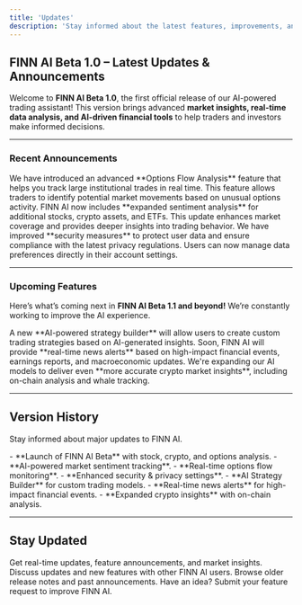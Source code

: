 ```yaml
---
title: 'Updates'
description: 'Stay informed about the latest features, improvements, and updates in FINN AI.'
---
```


## FINN AI Beta 1.0 – Latest Updates & Announcements

Welcome to **FINN AI Beta 1.0**, the first official release of our AI-powered trading assistant! This version brings advanced **market insights, real-time data analysis, and AI-driven financial tools** to help traders and investors make informed decisions.

---

### Recent Announcements

<AccordionGroup>
  <Accordion title="New Feature: AI-Powered Options Flow Analysis (March 2025)">
    We have introduced an advanced **Options Flow Analysis** feature that helps you track large institutional trades in real time. This feature allows traders to identify potential market movements based on unusual options activity.
  </Accordion>
  <Accordion title="Market Sentiment Analysis Now Covers More Assets (February 2025)">
    FINN AI now includes **expanded sentiment analysis** for additional stocks, crypto assets, and ETFs. This update enhances market coverage and provides deeper insights into trading behavior.
  </Accordion>
  <Accordion title="Security Enhancements & Privacy Updates (January 2025)">
    We have improved **security measures** to protect user data and ensure compliance with the latest privacy regulations. Users can now manage data preferences directly in their account settings.
  </Accordion>
</AccordionGroup>

---

### Upcoming Features

Here’s what’s coming next in **FINN AI Beta 1.1 and beyond!** We’re constantly working to improve the AI experience.

<AccordionGroup>
  <Accordion title="AI Strategy Builder (Coming Soon)">
    A new **AI-powered strategy builder** will allow users to create custom trading strategies based on AI-generated insights.
  </Accordion>
  <Accordion title="Real-Time News Alerts (Coming Soon)">
    Soon, FINN AI will provide **real-time news alerts** based on high-impact financial events, earnings reports, and macroeconomic updates.
  </Accordion>
  <Accordion title="Enhanced Crypto Insights (Coming Soon)">
    We're expanding our AI models to deliver even **more accurate crypto market insights**, including on-chain analysis and whale tracking.
  </Accordion>
</AccordionGroup>

---

## Version History

Stay informed about major updates to FINN AI.

<AccordionGroup>
  <Accordion title="Beta 1.0 (March 2025)">
    - **Launch of FINN AI Beta** with stock, crypto, and options analysis.
    - **AI-powered market sentiment tracking**.
    - **Real-time options flow monitoring**.
    - **Enhanced security & privacy settings**.
  </Accordion>
  <Accordion title="Beta 1.1 (Coming Soon)">
    - **AI Strategy Builder** for custom trading models.
    - **Real-time news alerts** for high-impact financial events.
    - **Expanded crypto insights** with on-chain analysis.
  </Accordion>
</AccordionGroup>

---

## Stay Updated

<CardGroup>
  <Card title="Follow Us on Twitter" href="https://twitter.com/finn_ai">
    Get real-time updates, feature announcements, and market insights.
  </Card>
  <Card title="Join the Community" href="/docs/community">
    Discuss updates and new features with other FINN AI users.
  </Card>
  <Card title="View Past Updates" href="/docs/updates/archive">
    Browse older release notes and past announcements.
  </Card>
  <Card title="Request a Feature" href="/docs/feedback">
    Have an idea? Submit your feature request to improve FINN AI.
  </Card>
</CardGroup>
